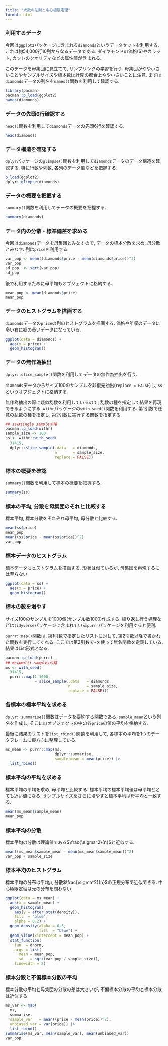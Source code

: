 ---
title: "大数の法則と中心極限定理"
format: html
---

### 利用するデータ

今回は`ggplot2`パッケージに含まれる`diamonds`というデータセットを利用する.
これは約54,000行10列からなるデータである.
ダイヤモンドの価格($)やカラット, カットのクオリティなどの属性値が含まれる.

このデータを母集団に見立てて, サンプリングの学習を行う.
母集団がやや小さいことやサンプルサイズや標本数は計算の都合上やや小さいことに注意.
まずは`diamonds`データの列名を`names()`関数を利用して確認する.

```{r}
library(pacman)
pacman::p_load(ggplot2)
names(diamonds)
```

### データの先頭6行確認する

`head()`関数を利用して`diamonds`データの先頭6行を確認する.

```{r}
head(diamonds)
```

### データ構造を確認する

`dplyr`パッケージの`glimpse()`関数を利用して`diamonds`データのデータ構造を確認する.
特に行数や列数, 各列のデータ型などを把握する.

```{r}
p_load(ggplot2)
dplyr::glimpse(diamonds)
```

### データの概要を把握する

`summary()`関数を利用してデータの概要を把握する.

```{r}
summary(diamonds)
```

### データ内の分散・標準偏差を求める

今回は`diamonds`データを母集団とみなすので, データの標本分散を求め, 母分散とみなす.
列は`price`を利用する.

```{r}
var_pop <- mean((diamonds$price - mean(diamonds$price))^2)
var_pop
sd_pop  <- sqrt(var_pop)
sd_pop
```

後で利用するために母平均もオブジェクトに格納する.

```{r}
mean_pop <- mean(diamonds$price)
mean_pop
```


### データのヒストグラムを描画する

`diamonds`データの`price`の列のヒストグラムを描画する.
価格や年収のデータに多い右に裾の長いデータになっている.

```{r}
ggplot(data = diamonds) +
  aes(x = price) +
  geom_histogram()
```

### データの無作為抽出

`dplyr::slice_sample()`関数を利用してデータの無作為抽出を行う.

`diamonds`データからサイズ100のサンプルを非復元抽出(`replace = FALSE`)し, `ss`というオブジェクトに格納する.

無作為抽出の際に疑似乱数を利用しているので, 乱数の種を指定して結果を再現できるようにする.
`withr`パッケージの`with_seed()`関数を利用する.
第1引数で任意の乱数の種を指定し, 第2引数に実行する関数を指定する.

```{r}
## ssはsingle sampleの略
pacman::p_load(withr)
sample_size <- 100
ss <- withr::with_seed(
  31415,
  dplyr::slice_sample(.data   = diamonds, 
                      n       = sample_size, 
                      replace = FALSE))
```

### 標本の概要を確認

`summary()`関数を利用して標本の概要を把握する.

```{r}
summary(ss)
```

### 標本の平均, 分散を母集団のそれと比較する

標本平均, 標本分散をそれぞれ母平均, 母分散と比較する.

```{r}
mean(ss$price)
mean_pop
mean((ss$price - mean(ss$price))^2)
var_pop
```

### 標本データのヒストグラム

標本データもヒストグラムを描画する.
形状は似ているが, 母集団を再現するには至らない.

```{r}
ggplot(data = ss) +
  aes(x = price) +
  geom_histogram()
```

### 標本の数を増やす

サイズ100のサンプルを1000個(サンプル数1000)作成する.
繰り返し行う処理などは`tidyverse`パッケージに含まれている`purrr`パッケージを利用すると便利.

`purrr::map()`関数は, 第1引数で指定したリストに対して, 第2引数以降で書かれた関数を実行してくれる.
ここでは第2引数で`~`を使って無名関数を定義している.
結果はList形式となる.

```{r}
pacman::p_load(purrr)
## msはmulti samplesの略
ms <- with_seed(
  31415,
  purrr::map(1:1000,
             ~ slice_sample(.data   = diamonds,
                            n       = sample_size,
                            replace = FALSE)))
```

### 各標本の標本平均を求める

`dplyr::summarise()`関数はデータを要約する関数である.
`sample_mean`という列名を作成し, そこに`ms`オブジェクトの中の各`price`の値の平均を格納する.

最後に結果のリストを`list_rbind()`関数を利用して, 各標本の平均を1つのデータフレームに縦方向に整理している.

```{r}
ms_mean <- purrr::map(ms, 
                      dplyr::summarise,
                      sample_mean = mean(price)) |> 
  list_rbind()
```

### 標本平均の平均を求める

標本平均の平均を求め, 母平均と比較する.
標本平均の標本平均値は母平均ととても近い値になる.
サンプルサイズをさらに増やすと標本平均は母平均と一致する.

```{r}
mean(ms_mean$sample_mean)
mean_pop
```

### 標本平均の分散

標本平均の分散は理論値である$\frac{\sigma^2}{n}$と近似する.

```{r}
mean((ms_mean$sample_mean - mean(ms_mean$sample_mean))^2)
var_pop / sample_size
```

### 標本平均のヒストグラム

標本平均の分布は平均$\mu$, 分散$\frac{\sigma^2}{n}$の正規分布で近似できる.
中心極限定理は元の分布を問わない.

```{r}
ggplot(data = ms_mean) +
  aes(x = sample_mean) +
  geom_histogram(
    aes(y = after_stat(density)),
    fill  = "blue",
    alpha = 0.2) +
  geom_density(alpha = 0.5,
               fill  = "blue") +
  geom_vline(xintercept = mean_pop) +
  stat_function(
    fun  = dnorm,
    args = list(
      mean = mean_pop,
      sd   = sqrt(var_pop / sample_size)),
    linewidth = 2)
```

### 標本分散と不偏標本分散の平均

標本分散の平均と母集団の分散の差は大きいが, 不偏標本分散の平均と標本分散は近似する.

```{r}
ms_var <- map(
  ms, 
  summarise,
  sample_var   = mean((price - mean(price))^2),
  unbiased_var = var(price)) |> 
  list_rbind()
summarise(ms_var, mean(sample_var), mean(unbiased_var))
var_pop
```

